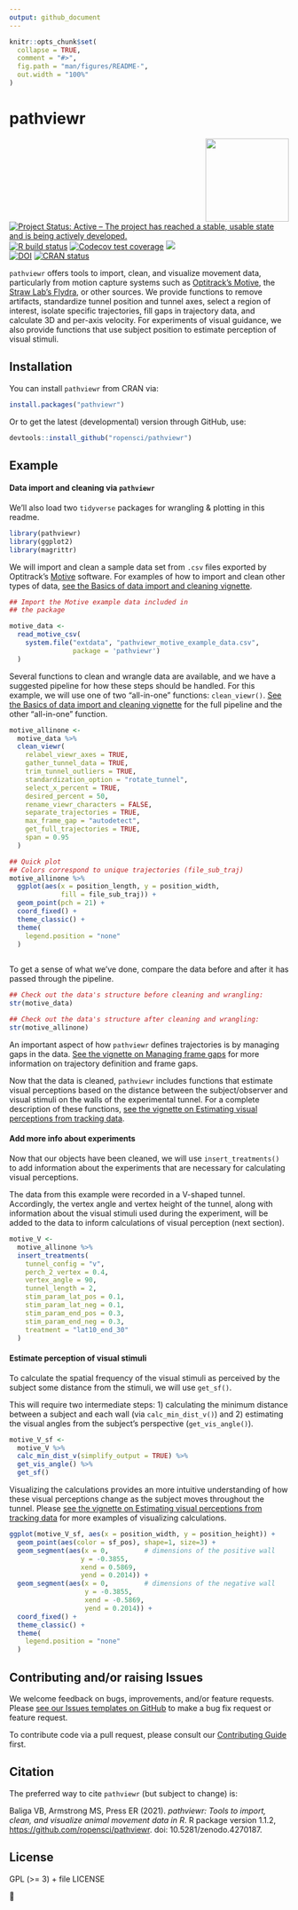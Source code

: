 ```yaml
---
output: github_document
---
```


<!-- README.md is generated from README.Rmd. Please edit that file -->

```r
knitr::opts_chunk$set(
  collapse = TRUE,
  comment = "#>",
  fig.path = "man/figures/README-",
  out.width = "100%"
)
```

# pathviewr

<a href='https://docs.ropensci.org/pathviewr'><img src="https://github.com/ropensci/pathviewr/raw/master/images/pathviewrhex_300dpi_trns.png" align="right" height="150px"/></a>

<!-- badges: start -->

[![Project Status: Active -- The project has reached a stable, usable state and is being actively developed.](https://www.repostatus.org/badges/latest/active.svg)](https://www.repostatus.org/#active) [![R build status](https://github.com/ropensci/pathviewr/workflows/R-CMD-check/badge.svg)](https://github.com/ropensci/pathviewr/actions) [![Codecov test coverage](https://codecov.io/gh/ropensci/pathviewr/graph/badge.svg)](https://codecov.io/gh/ropensci/pathviewr?branch=master) [![](https://badges.ropensci.org/409_status.svg)](https://github.com/ropensci/software-review/issues/409)\
[![DOI](https://zenodo.org/badge/268906628.svg)](https://zenodo.org/badge/latestdoi/268906628) [![CRAN status](https://www.r-pkg.org/badges/version/pathviewr)](https://CRAN.R-project.org/package=pathviewr)

<!-- badges: end -->

`pathviewr` offers tools to import, clean, and visualize movement data, particularly from motion capture systems such as [Optitrack's Motive](https://optitrack.com/software/motive/), the [Straw Lab's Flydra](https://github.com/strawlab/flydra), or other sources. We provide functions to remove artifacts, standardize tunnel position and tunnel axes, select a region of interest, isolate specific trajectories, fill gaps in trajectory data, and calculate 3D and per-axis velocity. For experiments of visual guidance, we also provide functions that use subject position to estimate perception of visual stimuli.

## Installation

You can install `pathviewr` from CRAN via:

```r
install.packages("pathviewr")
```

Or to get the latest (developmental) version through GitHub, use:

```r
devtools::install_github("ropensci/pathviewr")
```

## Example

#### Data import and cleaning via `pathviewr`

We'll also load two `tidyverse` packages for wrangling & plotting in this readme.

```r
library(pathviewr)
library(ggplot2)
library(magrittr)

```

We will import and clean a sample data set from `.csv` files exported by Optitrack's [Motive](https://optitrack.com/software/motive/) software. For examples of how to import and clean other types of data, [see the Basics of data import and cleaning vignette](https://docs.ropensci.org/pathviewr/articles/data-import-cleaning.html).

```r
## Import the Motive example data included in 
## the package

motive_data <-
  read_motive_csv(
    system.file("extdata", "pathviewr_motive_example_data.csv",
                package = 'pathviewr')
  )

```

Several functions to clean and wrangle data are available, and we have a suggested pipeline for how these steps should be handled. For this example, we will use one of two "all-in-one" functions: `clean_viewr()`. [See the Basics of data import and cleaning vignette](https://docs.ropensci.org/pathviewr/articles/data-import-cleaning.html) for the full pipeline and the other "all-in-one" function.

```r
motive_allinone <-
  motive_data %>%
  clean_viewr(
    relabel_viewr_axes = TRUE,
    gather_tunnel_data = TRUE,
    trim_tunnel_outliers = TRUE,
    standardization_option = "rotate_tunnel",
    select_x_percent = TRUE,
    desired_percent = 50,
    rename_viewr_characters = FALSE,
    separate_trajectories = TRUE,
    max_frame_gap = "autodetect",
    get_full_trajectories = TRUE,
    span = 0.95
  )

## Quick plot
## Colors correspond to unique trajectories (file_sub_traj)
motive_allinone %>%
  ggplot(aes(x = position_length, y = position_width, 
             fill = file_sub_traj)) +
  geom_point(pch = 21) +
  coord_fixed() +
  theme_classic() +
  theme(
    legend.position = "none"
  )
  
```

To get a sense of what we've done, compare the data before and after it has passed through the pipeline.

```r
## Check out the data's structure before cleaning and wrangling:
str(motive_data)

## Check out the data's structure after cleaning and wrangling:
str(motive_allinone)
```

An important aspect of how `pathviewr` defines trajectories is by managing gaps in the data. [See the vignette on Managing frame gaps](https://docs.ropensci.org/pathviewr/articles/managing-frame-gaps.html) for more information on trajectory definition and frame gaps.

Now that the data is cleaned, `pathviewr` includes functions that estimate visual perceptions based on the distance between the subject/observer and visual stimuli on the walls of the experimental tunnel. For a complete description of these functions, [see the vignette on Estimating visual perceptions from tracking data](https://docs.ropensci.org/pathviewr/articles/visual-perception-functions.html).

#### Add more info about experiments

Now that our objects have been cleaned, we will use `insert_treatments()` to add information about the experiments that are necessary for calculating visual perceptions.

The data from this example were recorded in a V-shaped tunnel. Accordingly, the vertex angle and vertex height of the tunnel, along with information about the visual stimuli used during the experiment, will be added to the data to inform calculations of visual perception (next section).

```r
motive_V <- 
  motive_allinone %>%
  insert_treatments(
    tunnel_config = "v",
    perch_2_vertex = 0.4,
    vertex_angle = 90,
    tunnel_length = 2,
    stim_param_lat_pos = 0.1,
    stim_param_lat_neg = 0.1,
    stim_param_end_pos = 0.3,
    stim_param_end_neg = 0.3,
    treatment = "lat10_end_30"
  ) 
```

#### Estimate perception of visual stimuli

To calculate the spatial frequency of the visual stimuli as perceived by the subject some distance from the stimuli, we will use `get_sf()`.

This will require two intermediate steps: 1) calculating the minimum distance between a subject and each wall (via `calc_min_dist_v()`) and 2) estimating the visual angles from the subject's perspective (`get_vis_angle()`).

```r
motive_V_sf <- 
  motive_V %>%
  calc_min_dist_v(simplify_output = TRUE) %>%
  get_vis_angle() %>%
  get_sf()
```

Visualizing the calculations provides an more intuitive understanding of how these visual perceptions change as the subject moves throughout the tunnel. Please [see the vignette on Estimating visual perceptions from tracking data](https://docs.ropensci.org/pathviewr/articles/visual-perception-functions.html) for more examples of visualizing calculations.

```r
ggplot(motive_V_sf, aes(x = position_width, y = position_height)) +
  geom_point(aes(color = sf_pos), shape=1, size=3) +
  geom_segment(aes(x = 0,         # dimensions of the positive wall
                  y = -0.3855,
                  xend = 0.5869,
                  yend = 0.2014)) +
  geom_segment(aes(x = 0,         # dimensions of the negative wall
                   y = -0.3855,
                   xend = -0.5869,
                   yend = 0.2014)) +
  coord_fixed() +
  theme_classic() +
  theme(
    legend.position = "none"
  )

```

## Contributing and/or raising Issues

We welcome feedback on bugs, improvements, and/or feature requests. Please [see our Issues templates on GitHub](https://github.com/ropensci/pathviewr/issues/new/choose) to make a bug fix request or feature request.

To contribute code via a pull request, please consult our [Contributing Guide](https://github.com/ropensci/pathviewr/blob/master/.github/CONTRIBUTING.md) first.

## Citation

The preferred way to cite `pathviewr` (but subject to change) is:

Baliga VB, Armstrong MS, Press ER (2021). *pathviewr: Tools to import, clean, and visualize animal movement data in R*. R package version 1.1.2, <https://github.com/ropensci/pathviewr>. doi: 10.5281/zenodo.4270187.

## License

GPL (\>= 3) + file LICENSE

🐢
